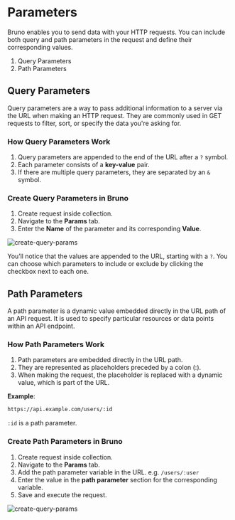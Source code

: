 # Parameters

Bruno enables you to send data with your HTTP requests. You can include both query and path parameters in the request and define their corresponding values.

1. Query Parameters
2. Path Parameters

## Query Parameters

Query parameters are a way to pass additional information to a server via the URL when making an HTTP request. They are commonly used in GET requests to filter, sort, or specify the data you're asking for.

### How Query Parameters Work

1. Query parameters are appended to the end of the URL after a `?` symbol.
2. Each parameter consists of a **key-value** pair.
3. If there are multiple query parameters, they are separated by an `&` symbol.

### Create Query Parameters in Bruno

1. Create request inside collection.
2. Navigate to the **Params** tab.
3. Enter the **Name** of the parameter and its corresponding **Value**.

![create-query-params](/screenshots/send-request/query-params.webp)

You’ll notice that the values are appended to the URL, starting with a `?`.
You can choose which parameters to include or exclude by clicking the checkbox next to each one.

## Path Parameters

A path parameter is a dynamic value embedded directly in the URL path of an API request. It is used to specify particular resources or data points within an API endpoint.

### How Path Parameters Work

1. Path parameters are embedded directly in the URL path.
2. They are represented as placeholders preceded by a colon (:).
3. When making the request, the placeholder is replaced with a dynamic value, which is part of the URL.

**Example**:

```bash
https://api.example.com/users/:id
```

`:id` is a path parameter.

### Create Path Parameters in Bruno

1. Create request inside collection.
2. Navigate to the **Params** tab.
3. Add the path parameter variable in the URL. e.g. `/users/:user`
4. Enter the value in the **path parameter** section for the corresponding variable.
5. Save and execute the request.

![create-query-params](/screenshots/send-request/path-param.webp)
